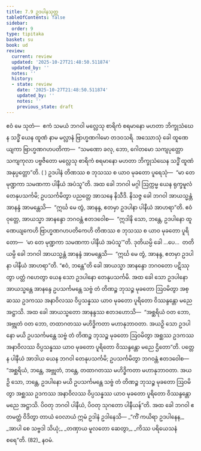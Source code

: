 ```yaml
---
title: 7.9 ဥဒပါနသုတ္တ
tableOfContents: false
sidebar:
  order: 9
type: tipitaka
basket: su
book: ud
review:
  current: review
  updated: '2025-10-27T21:48:50.511874'
  updated_by: ''
  notes: ''
  history:
  - state: review
    date: '2025-10-27T21:48:50.511874'
    updated_by: ''
    notes: ''
    previous_state: draft
---
```



<ReviewStatus review={frontmatter.review} showDetails={true} />

<HypothesisAnnotation frontmatter={frontmatter} />

<DynamicBreadcrumb />

<Division number="69" book="ud" e="ch" v="18" p="174">

<Paragraph number="644" book="ud">
ဧဝံ မေ သုတံ—  ဧကံ သမယံ ဘဂဝါ မလ္လေသု စာရိကံ စရမာနော မဟတာ ဘိက္ခုသံဃေန သဒ္ဓိံ ယေန ထူဏံ နာမ မလ္လာနံ ဗြာဟ္မဏဂါမော တဒဝသရိ. အဿောသုံ ခေါ ထူဏေယျကာ ဗြာဟ္မဏဂဟပတိကာ—  “သမဏော ခလု, ဘော, ဂေါတမော သကျပုတ္တော သကျကုလာ ပဗ္ဗဇိတော မလ္လေသု စာရိကံ စရမာနော မဟတာ ဘိက္ခုသံဃေန သဒ္ဓိံ ထူဏံ အနုပ္ပတ္တော”တိ. ( ) ဥဒပါနံ တိဏဿ စ ဘုသဿ စ ယာဝ မုခတော ပူရေသုံ—  “မာ တေ မုဏ္ဍကာ သမဏကာ ပါနီယံ အပံသူ”တိ.
</Paragraph>

<Paragraph number="645" book="ud">
အထ ခေါ ဘဂဝါ မဂ္ဂါ ဩက္ကမ္မ ယေန ရုက္ခမူလံ တေနုပသင်္ကမိ; ဥပသင်္ကမိတွာ ပညတ္တေ အာသနေ နိသီဒိ. နိသဇ္ဇ ခေါ ဘဂဝါ အာယသ္မန္တံ အာနန္ဒံ အာမန္တေသိ—  “ဣင်္ဃ မေ တွံ, အာနန္ဒ, ဧတမှာ ဥဒပါနာ ပါနီယံ အာဟရာ”တိ.
</Paragraph>

<Paragraph number="646" book="ud">
ဧဝံ ဝုတ္တေ, အာယသ္မာ အာနန္ဒော ဘဂဝန္တံ ဧတဒဝေါစ—  “ဣဒါနိ သော, ဘန္တေ, ဥဒပါနော ထူဏေယျကေဟိ ဗြာဟ္မဏဂဟပတိကေဟိ တိဏဿ စ ဘုသဿ စ ယာဝ မုခတော ပူရိတော—  ‘မာ တေ မုဏ္ဍကာ သမဏကာ ပါနီယံ အပံသူ’”တိ.
</Paragraph>

<Paragraph number="647" book="ud">
ဒုတိယမ္ပိ ခေါ …ပေ…  တတိယမ္ပိ ခေါ ဘဂဝါ အာယသ္မန္တံ အာနန္ဒံ အာမန္တေသိ—  “ဣင်္ဃ မေ တွံ, အာနန္ဒ, ဧတမှာ ဥဒပါနာ ပါနီယံ အာဟရာ”တိ. “ဧဝံ, ဘန္တေ”တိ ခေါ အာယသ္မာ အာနန္ဒော ဘဂဝတော ပဋိဿုတွာ ပတ္တံ ဂဟေတွာ ယေန သော ဥဒပါနော တေနုပသင်္ကမိ. အထ ခေါ သော ဥဒပါနော အာယသ္မန္တေ အာနန္ဒေ ဥပသင်္ကမန္တေ သဗ္ဗံ တံ တိဏဉ္စ ဘုသဉ္စ မုခတော ဩဝမိတွာ အစ္ဆဿ ဥဒကဿ အနာဝိလဿ ဝိပ္ပသန္နဿ ယာဝ မုခတော ပူရိတော ဝိဿန္ဒန္တော မညေ အဋ္ဌာသိ.
</Paragraph>

<Paragraph number="648" book="ud">
အထ ခေါ အာယသ္မတော အာနန္ဒဿ ဧတဒဟောသိ—  “အစ္ဆရိယံ ဝတ ဘော, အဗ္ဘုတံ ဝတ ဘော, တထာဂတဿ မဟိဒ္ဓိကတာ မဟာနုဘာဝတာ. အယဉှိ သော ဥဒပါနော မယိ ဥပသင်္ကမန္တေ သဗ္ဗံ တံ တိဏဉ္စ ဘုသဉ္စ မုခတော ဩဝမိတွာ အစ္ဆဿ ဥဒကဿ အနာဝိလဿ ဝိပ္ပသန္နဿ ယာဝ မုခတော ပူရိတော ဝိဿန္ဒန္တော မညေ ဌိတော”တိ. ပတ္တေန ပါနီယံ အာဒါယ ယေန ဘဂဝါ တေနုပသင်္ကမိ; ဥပသင်္ကမိတွာ ဘဂဝန္တံ ဧတဒဝေါစ—  “အစ္ဆရိယံ, ဘန္တေ, အဗ္ဘုတံ, ဘန္တေ, တထာဂတဿ မဟိဒ္ဓိကတာ မဟာနုဘာဝတာ. အယဉှိ သော, ဘန္တေ, ဥဒပါနော မယိ ဥပသင်္ကမန္တေ သဗ္ဗံ တံ တိဏဉ္စ ဘုသဉ္စ မုခတော ဩဝမိတွာ အစ္ဆဿ ဥဒကဿ အနာဝိလဿ ဝိပ္ပသန္နဿ ယာဝ မုခတော ပူရိတော ဝိဿန္ဒန္တော မညေ အဋ္ဌာသိ. ပိဝတု ဘဂဝါ ပါနီယံ, ပိဝတု သုဂတော ပါနီယန်”တိ.
</Paragraph>

<Paragraph number="649" book="ud">
အထ ခေါ ဘဂဝါ ဧတမတ္ထံ ဝိဒိတွာ တာယံ ဝေလာယံ ဣမံ ဥဒါနံ ဥဒါနေသိ—
</Paragraph>

<Paragraph number="650" type="verses" book="ud">
_“ကိံ ကယိရာ ဥဒပါနေန,_  
_အာပါ စေ သဗ္ဗဒါ သိယုံ;_  
_တဏှာယ မူလတော ဆေတွာ,_  
_ကိဿ ပရိယေသနံ စရေ”တိ. (82)_  


</Paragraph>
</Division>

<Paragraph number="651" type="center" book="ud">
နဝမံ.
</Paragraph>